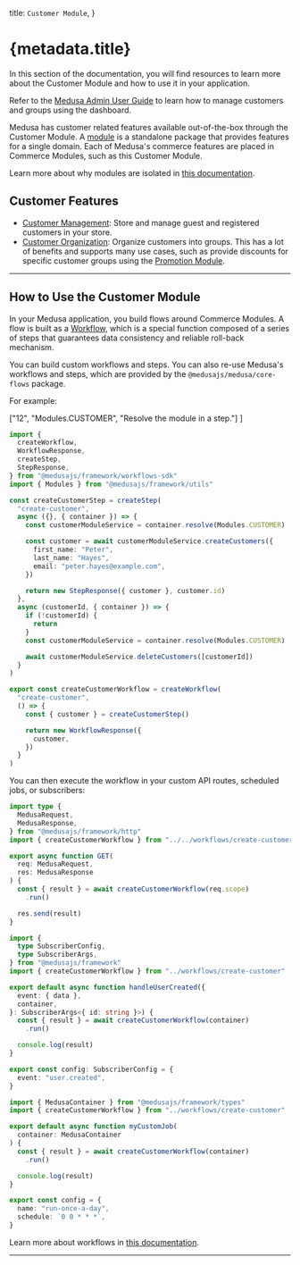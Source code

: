 
  title: `Customer Module`,
}

# {metadata.title}

In this section of the documentation, you will find resources to learn more about the Customer Module and how to use it in your application.

<Note title="Looking for no-code docs?">

Refer to the [Medusa Admin User Guide](!user-guide!/customers) to learn how to manage customers and groups using the dashboard.

</Note>

Medusa has customer related features available out-of-the-box through the Customer Module. A [module](!docs!/learn/fundamentals/modules) is a standalone package that provides features for a single domain. Each of Medusa's commerce features are placed in Commerce Modules, such as this Customer Module.

<Note>

Learn more about why modules are isolated in [this documentation](!docs!/learn/fundamentals/modules/isolation).

</Note>

## Customer Features

- [Customer Management](./customer-accounts/page.mdx): Store and manage guest and registered customers in your store.
- [Customer Organization](/references/customer/models): Organize customers into groups. This has a lot of benefits and supports many use cases, such as provide discounts for specific customer groups using the [Promotion Module](../promotion/page.mdx).

---

## How to Use the Customer Module

In your Medusa application, you build flows around Commerce Modules. A flow is built as a [Workflow](!docs!/learn/fundamentals/workflows), which is a special function composed of a series of steps that guarantees data consistency and reliable roll-back mechanism. 

You can build custom workflows and steps. You can also re-use Medusa's workflows and steps, which are provided by the `@medusajs/medusa/core-flows` package.

For example:

  ["12", "Modules.CUSTOMER", "Resolve the module in a step."]
]

```ts title="src/workflows/create-customer.ts" highlights={highlights}
import { 
  createWorkflow, 
  WorkflowResponse,
  createStep,
  StepResponse,
} from "@medusajs/framework/workflows-sdk"
import { Modules } from "@medusajs/framework/utils"

const createCustomerStep = createStep(
  "create-customer",
  async ({}, { container }) => {
    const customerModuleService = container.resolve(Modules.CUSTOMER)

    const customer = await customerModuleService.createCustomers({
      first_name: "Peter",
      last_name: "Hayes",
      email: "peter.hayes@example.com",
    })

    return new StepResponse({ customer }, customer.id)
  },
  async (customerId, { container }) => {
    if (!customerId) {
      return
    }
    const customerModuleService = container.resolve(Modules.CUSTOMER)

    await customerModuleService.deleteCustomers([customerId])
  }
)

export const createCustomerWorkflow = createWorkflow(
  "create-customer",
  () => {
    const { customer } = createCustomerStep()

    return new WorkflowResponse({
      customer,
    })
  }
)
```

You can then execute the workflow in your custom API routes, scheduled jobs, or subscribers:

<CodeTabs group="resource-types">
  <CodeTab label="API Route" value="api-route">
    
```ts title="src/api/workflow/route.ts" highlights={[["11"], ["12"]]} collapsibleLines="1-6" expandButtonLabel="Show Imports"
import type {
  MedusaRequest,
  MedusaResponse,
} from "@medusajs/framework/http"
import { createCustomerWorkflow } from "../../workflows/create-customer"

export async function GET(
  req: MedusaRequest,
  res: MedusaResponse
) {
  const { result } = await createCustomerWorkflow(req.scope)
    .run()

  res.send(result)
}
```

  </CodeTab>
  <CodeTab label="Subscriber" value="subscriber">
    
```ts title="src/subscribers/user-created.ts" highlights={[["11"], ["12"]]} collapsibleLines="1-6" expandButtonLabel="Show Imports"
import {
  type SubscriberConfig,
  type SubscriberArgs,
} from "@medusajs/framework"
import { createCustomerWorkflow } from "../workflows/create-customer"

export default async function handleUserCreated({
  event: { data },
  container,
}: SubscriberArgs<{ id: string }>) {
  const { result } = await createCustomerWorkflow(container)
    .run()

  console.log(result)
}

export const config: SubscriberConfig = {
  event: "user.created",
}
```

  </CodeTab>
  <CodeTab label="Scheduled Job" value="scheduled-job">
    
```ts title="src/jobs/run-daily.ts" highlights={[["7"], ["8"]]}
import { MedusaContainer } from "@medusajs/framework/types"
import { createCustomerWorkflow } from "../workflows/create-customer"

export default async function myCustomJob(
  container: MedusaContainer
) {
  const { result } = await createCustomerWorkflow(container)
    .run()

  console.log(result)
}

export const config = {
  name: "run-once-a-day",
  schedule: `0 0 * * *`,
}
```

  </CodeTab>
</CodeTabs>

Learn more about workflows in [this documentation](!docs!/learn/fundamentals/workflows).

---

<CommerceModuleSections />